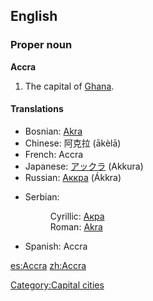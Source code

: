 {{wikipedia}}
==English==

===Proper noun===
'''Accra'''
# The capital of [[Ghana]].

====Translations====
{{top}}
*Bosnian: [[Akra#Bosnian|Akra]] {{f}}
*Chinese: 阿克拉 (ākèlā) 
*French: Accra
*Japanese: [[アックラ]] (Akkura)
*Russian: [[Аккра]] (Ákkra)
{{mid}}
*Serbian:
*:Cyrillic: [[Акра#Serbian|Акра]] {{f}}
*:Roman: [[Akra#Serbian|Akra]] {{f}}
*Spanish: Accra {{f}}
{{bottom}}

[[Category:Capital cities]]

[[es:Accra]]
[[zh:Accra]]